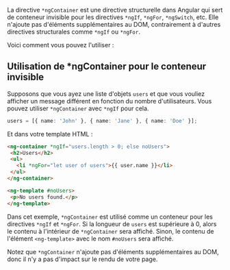 La directive `*ngContainer` est une directive structurelle dans Angular qui sert de conteneur invisible pour les directives `*ngIf`, `*ngFor`, `*ngSwitch`, etc. Elle n'ajoute pas d'éléments supplémentaires au DOM, contrairement à d'autres directives structurales comme `*ngIf` ou `*ngFor`.

Voici comment vous pouvez l'utiliser :

## Utilisation de *ngContainer pour le conteneur invisible

Supposons que vous ayez une liste d'objets `users` et que vous vouliez afficher un message différent en fonction du nombre d'utilisateurs. Vous pouvez utiliser `*ngContainer` avec `*ngIf` pour cela.

```typescript copy
users = [{ name: 'John' }, { name: 'Jane' }, { name: 'Doe' }];
```

Et dans votre template HTML :

```html copy
<ng-container *ngIf="users.length > 0; else noUsers">
 <h2>Users</h2>
 <ul>
   <li *ngFor="let user of users">{{ user.name }}</li>
 </ul>
</ng-container>

<ng-template #noUsers>
 <p>No users found.</p>
</ng-template>
```

Dans cet exemple, `*ngContainer` est utilisé comme un conteneur pour les directives `*ngIf` et `*ngFor`. Si la longueur de `users` est supérieure à 0, alors le contenu à l'intérieur de `*ngContainer` sera affiché. Sinon, le contenu de l'élément `<ng-template>` avec le nom `#noUsers` sera affiché.

Notez que `*ngContainer` n'ajoute pas d'éléments supplémentaires au DOM, donc il n'y a pas d'impact sur le rendu de votre page.